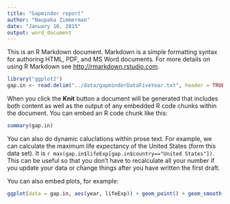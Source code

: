 ```yaml
---
title: "Gapminder report"
author: "Naupaka Zimmerman"
date: "January 10, 2015"
output: word_document
---
```


This is an R Markdown document. Markdown is a simple formatting syntax for authoring HTML, PDF, and MS Word documents. For more details on using R Markdown see <http://rmarkdown.rstudio.com>.

```r
library("ggplot2")
gap.in <- read.delim("../data/gapminderDataFiveYear.txt", header = TRUE)
```

When you click the **Knit** button a document will be generated that includes both content as well as the output of any embedded R code chunks within the document. You can embed an R code chunk like this:

```r
summary(gap.in)
```

You can also do dynamic caluclations within prose text.  For example, we can calculate the maximum life expectancy of the United States (form this data set). It is `r max(gap.in$lifeExp[gap.in$country=="United States"])`. This can be useful so that you don't have to recalculate all your number if you update your data or change things after you have written the first draft.

You can also embed plots, for example:

```r
ggplot(data = gap.in, aes(year, lifeExp)) + geom_point() + geom_smooth() + facet_grid(. ~ continent) + theme(axis.text.x = element_text(angle = 90, hjust = 1))
```

